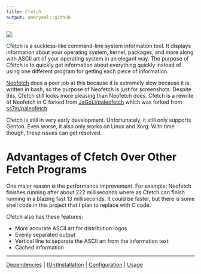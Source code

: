 ```yaml
---
title: Cfetch
output: amaryaml::github
---
```


![](example.png)

Cfetch is a suckless-like command-line system information tool.
It displays information about your operating system, kernel, packages, and more along with ASCII art of your operating system in an elegant way.
The purpose of Cfetch is to quickly get information about everything quickly instead of using one different program for getting each piece of information.

[Neofetch](https://github.com/dylanaraps/neofetch) does a poor job at this because it is extremely slow because it is written in bash, so the purpose of Neofetch is just for screenshots.
Despite this, Cfetch still looks more pleasing than Neofetch does.
Cfetch is a rewrite of Neofetch in C forked from [JaGoLi/paleofetch](https://github.com/JaGoLi/paleofetch) which was forked from [ss7m/paleofetch](https://github.com/ss7m/paleofetch).

Cfetch is still in very early development.
Unfortunately, it still only supports Gentoo.
Even worse, it also only works on Linux and Xorg.
With time though, these issues can get resolved.

# Advantages of Cfetch Over Other Fetch Programs

One major reason is the performance improvement. 
For example: Neofetch finishes running after about 222 milliseconds where as Cfetch can finish running in a blazing fast 13 milliseconds.
It could be faster, but there is some shell code in this project that I plan to replace with C code.

Cfetch also has these features:

* More accurate ASCII art for distribution logos
* Evenly separated output
* Vertical line to separate the ASCII art from the information text
* Cached information

---
[Dependencies](https://github.com/amarakon/Cfetch/wiki/Dependencies) | [(Un)Installation](https://github.com/amarakon/Cfetch/wiki/(Un)Installation) | [Configuration](https://github.com/amarakon/Cfetch/wiki/Configuration) | [Usage](https://github.com/amarakon/Cfetch/wiki/Usage)
